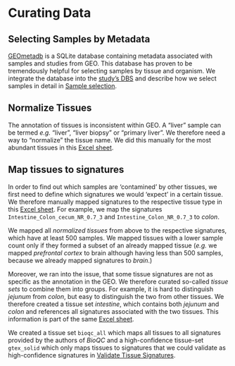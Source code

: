 # Curating Data {#curating-data}

## Selecting Samples by Metadata
[GEOmetadb](https://www.bioconductor.org/packages/release/bioc/vignettes/GEOmetadb/inst/doc/GEOmetadb.html) 
is a SQLite database containing metadata associated with samples and studies from GEO. This database has proven to be tremendously helpful for selecting samples by tissue and organism. We integrate the database into the [study's DBS](#setup-database) and describe how we select samples in detail in [Sample selection](#sample-selection). 

## Normalize Tissues {#normalize-tissues}
The annotation of tissues is inconsistent within GEO. A "liver" sample can be termed *e.g.* "liver", "liver biopsy" or "primary liver". We therefore need a way to "normalize" the tissue name. We did this manually for the most abundant tissues in this [Excel sheet](https://github.com/grst/BioQC_GEO_analysis/blob/master/manual_annotation/normalize_tissues.xlsx). 

## Map tissues to signatures {#tissue-signatures} 
In order to find out which samples are 'contamined' by other tissues, we first need to define which signatures we would 'expect' in a certain tissue. We therefore manually mapped signatures to the respective tissue type in this 
[Excel sheet](https://github.com/grst/BioQC_GEO_analysis/blob/master/manual_annotation/tissue_sets.xlsx). For example, we map the signatures `Intestine_Colon_cecum_NR_0.7_3` and `Intestine_Colon_NR_0.7_3` to *colon*.  

We mapped all *normalized tissues* from above to the respective signatures, which have at least 500 samples. We mapped tissues with a lower sample count only if they formed a subset of an already mapped tissue (*e.g.* we mapped *prefrontal cortex* to brain although having less than 500 samples, because we already mapped signatures to *brain*.)

Moreover, we ran into the issue, that some tissue signatures are not as specific as the annotation in the GEO. We therefore curated so-called *tissue sets* to combine them into groups. For example, it is hard to distinguish *jejunum* from *colon*, but easy to distinguish the two from other tissues. We therefore created a tissue set *intestine*, which contains both *jejunum* and *colon* and references all signatures associated with the two tissues. This information is part of the same [Excel sheet](https://github.com/grst/BioQC_GEO_analysis/blob/master/manual_annotation/tissue_sets.xlsx).

We created a tissue set `bioqc_all` which maps all tissues to all signatures provided by the authors of *BioQC* and a high-confidence tissue-set `gtex_solid` which only maps tissues to signatures that we could validate as high-confidence signatures in [Validate Tissue Signatures](#validating-signatures). 
